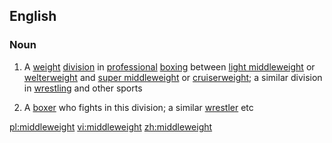 ==English==

===Noun===
{{wikipedia}}
{{en-noun|s|-}}

# {{context|uncountable}} A [[weight]] [[division]] in [[professional]] [[boxing]] between [[light middleweight]] or [[welterweight]] and [[super middleweight]] or [[cruiserweight]]; a similar division in [[wrestling]] and other sports
# {{context|countable}} A [[boxer]] who fights in this division; a similar [[wrestler]] etc

[[pl:middleweight]]
[[vi:middleweight]]
[[zh:middleweight]]